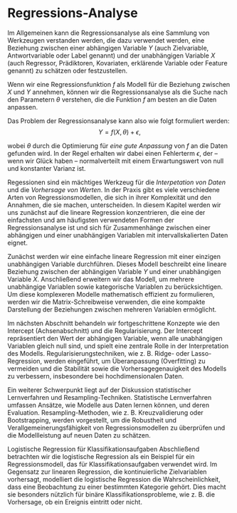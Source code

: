 # Regressions-Analyse {.unnumbered}

Im Allgemeinen kann die Regressionsanalyse als eine Sammlung von Werkzeugen verstanden werden, die dazu verwendet werden, eine Beziehung zwischen einer abhängigen Variable  $Y$ (auch Zielvariable, Antwortvariable oder Label genannt) und der unabhängigen Variable $X$ (auch Regressor, Prädiktoren, Kovariaten, erklärende Variable oder Feature genannt) zu schätzen oder festzustellen.

Wenn wir eine Regressionsfunktion $f$ als Modell für die Beziehung zwischen $X$ und $Y$ annehmen, können wir die Regressionsanalyse als die Suche nach den Parametern $\theta$ verstehen, die die Funktion $f$ am besten an die Daten anpassen.

Das Problem der Regressionsanalyse kann also wie folgt formuliert werden:
$$
Y = f(X, \theta) + \epsilon,
$$

wobei $\theta$ durch die Optimierung für _eine gute Anpassung_ von $f$ an die Daten gefunden wird. In der Regel erhalten wir dabei einen Fehlerterm $\epsilon$, der – wenn wir Glück haben – normalverteilt mit einem Erwartungswert von null und konstanter Varianz ist.

Regessionen sind ein mächtiges Werkzeug für die _Interpetation von Daten_ und die _Vorhersage von Werten_. In der Praxis gibt es viele verschiedene Arten von Regressionsmodellen, die sich in ihrer Komplexität und den Annahmen, die sie machen, unterscheiden. In diesem Kapitel werden wir uns zunächst auf die lineare Regression konzentrieren, die eine der einfachsten und am häufigsten verwendeten Formen der Regressionsanalyse ist und sich für Zusammenhänge zwischen einer abhängigen und einer unabhängigen Variablen mit intervallskalierten Daten eignet.


Zunächst werden wir eine einfache lineare Regression mit einer einzigen unabhängigen Variable durchführen. Dieses Modell beschreibt eine lineare Beziehung zwischen der abhängigen Variable $Y$ und einer unabhängigen Variable $X$. Anschließend erweitern wir das Modell, um mehrere unabhängige Variablen sowie kategorische Variablen zu berücksichtigen. Um diese komplexeren Modelle mathematisch effizient zu formulieren, werden wir die Matrix-Schreibweise verwenden, die eine kompakte Darstellung der Beziehungen zwischen mehreren Variablen ermöglicht.

Im nächsten Abschnitt behandeln wir fortgeschrittene Konzepte wie den Intercept (Achsenabschnitt) und die Regularisierung. Der Intercept repräsentiert den Wert der abhängigen Variable, wenn alle unabhängigen Variablen gleich null sind, und spielt eine zentrale Rolle in der Interpretation des Modells. Regularisierungstechniken, wie z. B. Ridge- oder Lasso-Regression, werden eingeführt, um Überanpassung (Overfitting) zu vermeiden und die Stabilität sowie die Vorhersagegenauigkeit des Modells zu verbessern, insbesondere bei hochdimensionalen Daten.

Ein weiterer Schwerpunkt liegt auf der Diskussion statistischer Lernverfahren und Resampling-Techniken. Statistische Lernverfahren umfassen Ansätze, wie Modelle aus Daten lernen können, und deren Evaluation. Resampling-Methoden, wie z. B. Kreuzvalidierung oder Bootstrapping, werden vorgestellt, um die Robustheit und Verallgemeinerungsfähigkeit von Regressionsmodellen zu überprüfen und die Modellleistung auf neuen Daten zu schätzen.

Logistische Regression für Klassifikationsaufgaben
Abschließend betrachten wir die logistische Regression als ein Beispiel für ein Regressionsmodell, das für Klassifikationsaufgaben verwendet wird. Im Gegensatz zur linearen Regression, die kontinuierliche Zielvariablen vorhersagt, modelliert die logistische Regression die Wahrscheinlichkeit, dass eine Beobachtung zu einer bestimmten Kategorie gehört. Dies macht sie besonders nützlich für binäre Klassifikationsprobleme, wie z. B. die Vorhersage, ob ein Ereignis eintritt oder nicht.